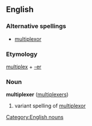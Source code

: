{{wikipedia}}
==English==
=== Alternative spellings ===
* [[multiplexor]]
=== Etymology ===
[[multiplex]] + [[-er]]
=== Noun ===
[[Category:English nouns]]
'''multiplexer''' ([[multiplexers]])
# variant spelling of [[multiplexor]]